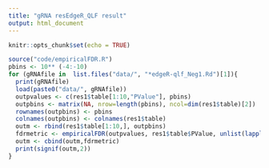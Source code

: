 ```yaml
---
title: "gRNA resEdgeR_QLF result"
output: html_document
---
```


```r
knitr::opts_chunk$set(echo = TRUE)
```

```r
source("code/empiricalFDR.R")
pbins <- 10** (-4:-10)
for (gRNAfile in  list.files("data/", "*edgeR-qlf_Neg1.Rd")[1]){
  print(gRNAfile)
  load(paste0("data/", gRNAfile))
  outpvalues <- c(res1$table[1:10,"PValue"], pbins)
  outpbins <- matrix(NA, nrow=length(pbins), ncol=dim(res1$table)[2])
  rownames(outpbins) <- pbins
  colnames(outpbins) <- colnames(res1$table)
  outm <- rbind(res1$table[1:10,], outpbins)
  fdrmetric <- empiricalFDR(outpvalues, res1$table$PValue, unlist(lapply(permres1, function(x) x$table$PValue)))
  outm <- cbind(outm,fdrmetric)
  print(signif(outm,2))
}
```
